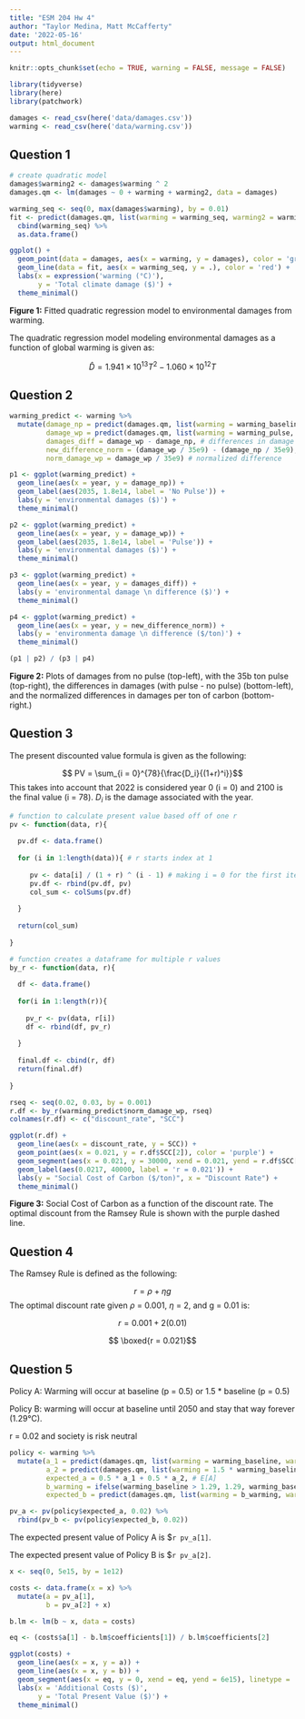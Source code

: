 ```yaml
---
title: "ESM 204 Hw 4"
author: "Taylor Medina, Matt McCafferty"
date: '2022-05-16'
output: html_document
---
```


```r
knitr::opts_chunk$set(echo = TRUE, warning = FALSE, message = FALSE)

library(tidyverse)
library(here)
library(patchwork)
```

```r
damages <- read_csv(here('data/damages.csv'))
warming <- read_csv(here('data/warming.csv'))
```

## Question 1

```r
# create quadratic model
damages$warming2 <- damages$warming ^ 2
damages.qm <- lm(damages ~ 0 + warming + warming2, data = damages)

warming_seq <- seq(0, max(damages$warming), by = 0.01)
fit <- predict(damages.qm, list(warming = warming_seq, warming2 = warming_seq ^ 2)) %>% 
  cbind(warming_seq) %>% 
  as.data.frame()

ggplot() +
  geom_point(data = damages, aes(x = warming, y = damages), color = 'grey') +
  geom_line(data = fit, aes(x = warming_seq, y = .), color = 'red') +
  labs(x = expression('warming (°C)'),
       y = 'Total climate damage ($)') +
  theme_minimal()
```

**Figure 1:** Fitted quadratic regression model to environmental damages from warming.

The quadratic regression model modeling environmental damages as a function of global warming is given as:

$$ \hat D = 1.941 \times 10^{13} T ^ 2 - 1.060 \times 10^{12} T $$

## Question 2

```r
warming_predict <- warming %>% 
  mutate(damage_np = predict(damages.qm, list(warming = warming_baseline, warming2 = warming_baseline^2)), # damage without pulse
         damage_wp = predict(damages.qm, list(warming = warming_pulse, warming2 = warming_pulse^2)), # damage with pulse
         damages_diff = damage_wp - damage_np, # differences in damage
         new_difference_norm = (damage_wp / 35e9) - (damage_np / 35e9),
         norm_damage_wp = damage_wp / 35e9) # normalized difference

p1 <- ggplot(warming_predict) +
  geom_line(aes(x = year, y = damage_np)) +
  geom_label(aes(2035, 1.8e14, label = 'No Pulse')) +
  labs(y = 'environmental damages ($)') +
  theme_minimal()

p2 <- ggplot(warming_predict) +
  geom_line(aes(x = year, y = damage_wp)) +
  geom_label(aes(2035, 1.8e14, label = 'Pulse')) +
  labs(y = 'environmental damages ($)') +
  theme_minimal()

p3 <- ggplot(warming_predict) +
  geom_line(aes(x = year, y = damages_diff)) +
  labs(y = 'environmental damage \n difference ($)') +
  theme_minimal()

p4 <- ggplot(warming_predict) +
  geom_line(aes(x = year, y = new_difference_norm)) +
  labs(y = 'environmenta damage \n difference ($/ton)') +
  theme_minimal()

(p1 | p2) / (p3 | p4)

```

**Figure 2:** Plots of damages from no pulse (top-left), with the 35b ton pulse (top-right), the differences in damages (with pulse - no pulse) (bottom-left), and the normalized differences in damages per ton of carbon (bottom-right.)

## Question 3

The present discounted value formula is given as the following:

$$ PV = \sum_{i = 0}^{78}{\frac{D_i}{(1+r)^i}}$$
This takes into account that 2022 is considered year 0 (i = 0) and 2100 is the final value (i = 78). $D_i$ is the damage associated with the year.

```r
# function to calculate present value based off of one r
pv <- function(data, r){
  
  pv.df <- data.frame()
  
  for (i in 1:length(data)){ # r starts index at 1
  
     pv <- data[i] / (1 + r) ^ (i - 1) # making i = 0 for the first iteration
     pv.df <- rbind(pv.df, pv)
     col_sum <- colSums(pv.df)
     
  }
  
  return(col_sum)
  
}

# function creates a dataframe for multiple r values
by_r <- function(data, r){
  
  df <- data.frame()
  
  for(i in 1:length(r)){
    
    pv_r <- pv(data, r[i])
    df <- rbind(df, pv_r)
    
  }
  
  final.df <- cbind(r, df)
  return(final.df)
  
}

rseq <- seq(0.02, 0.03, by = 0.001) 
r.df <- by_r(warming_predict$norm_damage_wp, rseq) 
colnames(r.df) <- c("discount_rate", "SCC")

ggplot(r.df) +
  geom_line(aes(x = discount_rate, y = SCC)) +
  geom_point(aes(x = 0.021, y = r.df$SCC[2]), color = 'purple') +
  geom_segment(aes(x = 0.021, y = 30000, xend = 0.021, yend = r.df$SCC[2]), linetype = 'dashed', color = 'purple') +
  geom_label(aes(0.0217, 40000, label = 'r = 0.021')) +
  labs(y = "Social Cost of Carbon ($/ton)", x = "Discount Rate") +
  theme_minimal()
```

**Figure 3:** Social Cost of Carbon as a function of the discount rate. The optimal discount from the Ramsey Rule is shown with the purple dashed line. 

## Question 4

The Ramsey Rule is defined as the following:

$$ r = \rho + \eta g $$
The optimal discount rate given $\rho$ = 0.001, $\eta$ = 2, and g = 0.01 is:

$$ r = 0.001 + 2(0.01) $$

$$ \boxed{r = 0.021}$$

## Question 5

Policy A: Warming will occur at baseline (p = 0.5) or 1.5 * baseline (p = 0.5)

Policy B: warming will occur at baseline until 2050 and stay that way forever (1.29°C).

r = 0.02 and society is risk neutral

```r
policy <- warming %>% 
  mutate(a_1 = predict(damages.qm, list(warming = warming_baseline, warming2 = warming_baseline ^ 2)), # Policy A baseline
         a_2 = predict(damages.qm, list(warming = 1.5 * warming_baseline, warming2 = (1.5 * warming_baseline) ^ 2)), # 1.5 * policy A
         expected_a = 0.5 * a_1 + 0.5 * a_2, # E[A]
         b_warming = ifelse(warming_baseline > 1.29, 1.29, warming_baseline), # modifies warming so it levels off after 1.29 C
         expected_b = predict(damages.qm, list(warming = b_warming, warming2 = b_warming ^ 2))) # E[B]

pv_a <- pv(policy$expected_a, 0.02) %>% 
  rbind(pv_b <- pv(policy$expected_b, 0.02)) 
```

The expected present value of Policy A is $`r pv_a[1]`.

The expected present value of Policy B is $`r pv_a[2]`.

```r
x <- seq(0, 5e15, by = 1e12)

costs <- data.frame(x = x) %>% 
  mutate(a = pv_a[1],
         b = pv_a[2] + x)

b.lm <- lm(b ~ x, data = costs)

eq <- (costs$a[1] - b.lm$coefficients[1]) / b.lm$coefficients[2]

ggplot(costs) +
  geom_line(aes(x = x, y = a)) +
  geom_line(aes(x = x, y = b)) +
  geom_segment(aes(x = eq, y = 0, xend = eq, yend = 6e15), linetype = 'dashed') +
  labs(x = 'Additional Costs ($)',
       y = 'Total Present Value ($)') +
  theme_minimal()
```

